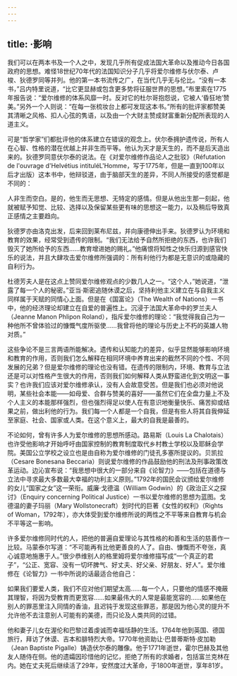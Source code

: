 ```yaml
---
---
---
```

title: ·影响
---




我们可以在两本书及一个人之中，发现几乎所有促成法国大革命以及推动今日各国政府的思想。难怪18世纪70年代的法国知识分子几乎将爱尔维修与伏尔泰、卢梭、狄德罗同等并列。他的第一本书流传之广，在当代几乎无与伦比。“没有一本书，”吕内特里说道，“比它更显赫或包含更多势将征服世界的思想。”布里索在1775年报告说：“爱尔维修的体系风靡一时。反对它的杜尔哥抱怨说，它被人‘昏狂地’赞美。”另外一个人则说：“在每一张梳妆台上都可发现这本书。”所有的批评家都赞美其清晰之风格、扣人心弦的隽语，以及由一个大财主赞成财富重新分配所表现的人道主义。

可是“哲学家”们都批评他的体系建立在错误的观念上。伏尔泰拥护遗传说，所有人在心智、性格的潜在优越上并非生而平等。他认为天才是天生的，而不是后天造出来的。狄德罗同意伏尔泰的说法。在《对爱尔维修作品论人之批驳》（Réfutation de l'ouvrage d'Helvétius intituléL'Homme，写于1775年，但是一直到100年以后才出版）这本书中，他辩驳道，由于脑部天生的差异，不同人所接受的感觉都是不同的：

人非生而空白。是的，他生而无思想、无特定的感情。但是从他出生那一刻起，他就被赋予知觉、比较、选择以及保留某些更有味的思想这一能力，以及稍后导致真正感情之主要趋向。



狄德罗亦由洛克出发，后来回到莱布尼兹，并向康德伸出手来。狄德罗认为环境和教育的效果，经常受到遗传的限制。“我们无法给予自然所拒绝的东西，也许我们毁灭了她所给予的东西……教育增进她的赐礼。”他痛恨将知性之快乐归源到感官快乐的说法，并且大肆攻击爱尔维修所强调的：所有利他行为都是无意识的或隐藏的自利行为。

杜德芳夫人是在这点上赞同爱尔维修观点的少数几人之一。“这个人，”她说道，“泄露了每一个人的秘密。”亚当·斯密追随休谟之后，坚持利他主义建立在与自我主义同样属于天赋的同情心上面。但是在《国富论》（The Wealth of Nations）一书中，他的经济理论却建立在自爱的普遍性上。沉浸于法国大革命中的罗兰夫人（Jeanne Manon Phlipon Roland），指斥爱尔维修的理论：“我觉得我自己为一种他所不曾体验过的慷慨气度所驱使……我曾将他的理论与历史上不朽的英雄人物对质。”

这些争论不是三言两语所能解决。遗传和认知能力的差异，似乎显然能够影响环境和教育的作用，否则我们怎么解释在相同环境中养育出来的截然不同的个性、不同发展的兄弟？但是爱尔维修的理论也没有错。在遗传的限制内，环境、教育与立法还是可以对性格产生很大的作用，否则我们如何解释人类从野蛮进化到文明这一事实？也许我们应该对爱尔维修承认，没有人会故意受苦。但是我们也必须对他说明，某些社会本能——如母爱、合群与赞美的喜好——虽然它们在全盘力量上不及个人主义的本能那样强烈，但也强烈得足以使人在有意识地衡量快乐、痛苦抑或结果之前，做出利他的行为。我们每一个人都是一个自我，但是有些人将其自我伸延至家庭、社会、国家或人类。在这个意义上，最大的自我是最善的。

不论如何，曾有许多人为爱尔维修的思想所感动。路易斯（Louis La Chalotais）也许受他影响才开始呼吁由国家控制的教育制度取代乡村教士学校以及耶稣会学院。美国公立学校之设立也是由自称为爱尔维修的门徒孔多塞所提议的。贝凯拉（Cesare Bonesana Beccaria）则说爱尔维修的作品鼓励他的刑法及刑事政策改革运动。边沁宣布说：“我思想中很大的一部分来自《论智力》——包括在道德与立法中寻求最大多数最大幸福的功利主义原则。”1792年的国民会议颁给爱尔维修的女儿“国家之女”这一荣衔。威廉·戈德温（William Godwin）的《政治正义之探讨》（Enquiry concerning Political Justice）一书以爱尔维修的思想为蓝图。戈德温的妻子玛丽（Mary Wollstonecraft）划时代的巨著《女性的权利》（Rights of Woman，1792年），亦大体受到爱尔维修所说的两性之不平等来自教育与机会不平等这一影响。

许多爱尔维修同时代的人，把他的普遍自爱理论与其性格的和善和生活的慈善作一比较。马蒙泰尔写道：“不可能再有比他更善良的人了。自由、慷慨而不夸张，真心诚意地施惠于人。”很少恭维别人的格里姆将爱尔维修描写成“一个真正的君子”，“公正、宽容、没有一切坏脾气、好丈夫、好父亲、好朋友、好人”。爱尔维修在《论智力》一书中所说的话最适合他自己：

如果我们要爱人类，我们不应对他们期望太高……每一个人，只要他的情感不掩蔽其理智，将因为受教育而更宽容……如果最伟大的人常是最能宽容的……如果他在别人的罪恶里注入同情的香油，且迟钝于发现这些罪恶，那是因为他心灵的提升不允许他不去注意别人可能有的美德，而只论及人类共同的过错。



他和妻子儿女在渥伦和巴黎过着虔诚而幸福恬静的生活。1764年他到英国、德国旅行，拜访了休谟、吉本和腓特烈大帝。1770年他资助让·巴普蒂斯特·皮加勒（Jean Baptiste Pigalle）铸造伏尔泰的雕像。他于1771年逝世，霍尔巴赫及其他友人随侍在侧。他的遗孀因珍惜他的记忆，拒绝了所有的求婚者，包括富兰克林在内。她在丈夫死后继续活了29年，安然度过大革命，于1800年逝世，享年81岁。